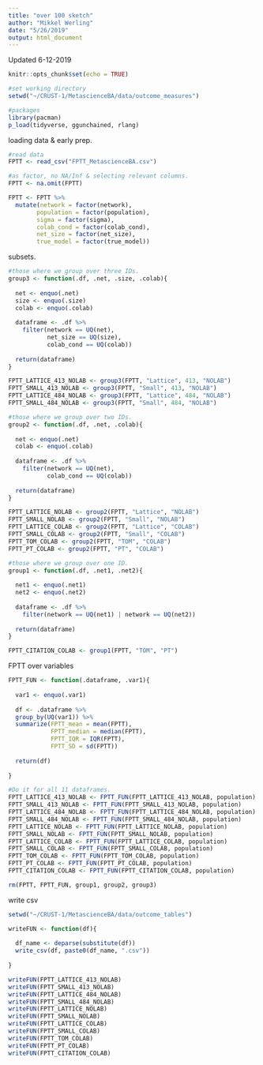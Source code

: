```yaml
---
title: "over 100 sketch"
author: "Mikkel Werling"
date: "5/26/2019"
output: html_document
---
```


Updated 6-12-2019

```r
knitr::opts_chunk$set(echo = TRUE)
```

```r
#set working directory
setwd("~/CRUST-1/MetascienceBA/data/outcome_measures")

#packages 
library(pacman)
p_load(tidyverse, ggunchained, rlang) 
```

loading data & early prep. 

```r

#read data 
FPTT <- read_csv("FPTT_MetascienceBA.csv")

#as factor, no NA/Inf & selecting relevant columns. 
FPTT <- na.omit(FPTT)

FPTT <- FPTT %>%
  mutate(network = factor(network),
        population = factor(population),
        sigma = factor(sigma),
        colab_cond = factor(colab_cond),
        net_size = factor(net_size),
        true_model = factor(true_model))


```

subsets. 

```r

#those where we group over three IDs. 
group3 <- function(.df, .net, .size, .colab){
  
  net <- enquo(.net)
  size <- enquo(.size)
  colab <- enquo(.colab)
  
  dataframe <- .df %>%
    filter(network == UQ(net),
           net_size == UQ(size),
           colab_cond == UQ(colab))
 
  return(dataframe) 
}

FPTT_LATTICE_413_NOLAB <- group3(FPTT, "Lattice", 413, "NOLAB")
FPTT_SMALL_413_NOLAB <- group3(FPTT, "Small", 413, "NOLAB")
FPTT_LATTICE_484_NOLAB <- group3(FPTT, "Lattice", 484, "NOLAB")
FPTT_SMALL_484_NOLAB <- group3(FPTT, "Small", 484, "NOLAB")

#those where we group over two IDs. 
group2 <- function(.df, .net, .colab){
  
  net <- enquo(.net)
  colab <- enquo(.colab)
  
  dataframe <- .df %>%
    filter(network == UQ(net),
           colab_cond == UQ(colab))
 
  return(dataframe) 
}

FPTT_LATTICE_NOLAB <- group2(FPTT, "Lattice", "NOLAB")
FPTT_SMALL_NOLAB <- group2(FPTT, "Small", "NOLAB")
FPTT_LATTICE_COLAB <- group2(FPTT, "Lattice", "COLAB")
FPTT_SMALL_COLAB <- group2(FPTT, "Small", "COLAB")
FPTT_TOM_COLAB <- group2(FPTT, "TOM", "COLAB")
FPTT_PT_COLAB <- group2(FPTT, "PT", "COLAB")

#those where we group over one ID.  
group1 <- function(.df, .net1, .net2){
  
  net1 <- enquo(.net1)
  net2 <- enquo(.net2)
  
  dataframe <- .df %>%
    filter(network == UQ(net1) | network == UQ(net2))
 
  return(dataframe) 
}

FPTT_CITATION_COLAB <- group1(FPTT, "TOM", "PT")

```

FPTT over variables

```r

FPTT_FUN <- function(.dataframe, .var1){
  
  var1 <- enquo(.var1)
  
  df <- .dataframe %>%
  group_by(UQ(var1)) %>%
  summarize(FPTT_mean = mean(FPTT),
            FPTT_median = median(FPTT),
            FPTT_IQR = IQR(FPTT),
            FPTT_SD = sd(FPTT))
  
  return(df)
  
}

#Do it for all 11 dataframes. 
FPTT_LATTICE_413_NOLAB <- FPTT_FUN(FPTT_LATTICE_413_NOLAB, population)
FPTT_SMALL_413_NOLAB <- FPTT_FUN(FPTT_SMALL_413_NOLAB, population)
FPTT_LATTICE_484_NOLAB <- FPTT_FUN(FPTT_LATTICE_484_NOLAB, population)
FPTT_SMALL_484_NOLAB <- FPTT_FUN(FPTT_SMALL_484_NOLAB, population)
FPTT_LATTICE_NOLAB <- FPTT_FUN(FPTT_LATTICE_NOLAB, population)
FPTT_SMALL_NOLAB <- FPTT_FUN(FPTT_SMALL_NOLAB, population)
FPTT_LATTICE_COLAB <- FPTT_FUN(FPTT_LATTICE_COLAB, population)
FPTT_SMALL_COLAB <- FPTT_FUN(FPTT_SMALL_COLAB, population)
FPTT_TOM_COLAB <- FPTT_FUN(FPTT_TOM_COLAB, population)
FPTT_PT_COLAB <- FPTT_FUN(FPTT_PT_COLAB, population)
FPTT_CITATION_COLAB <- FPTT_FUN(FPTT_CITATION_COLAB, population)

rm(FPTT, FPTT_FUN, group1, group2, group3)
```

write csv 

```r

setwd("~/CRUST-1/MetascienceBA/data/outcome_tables")

writeFUN <- function(df){
  
  df_name <- deparse(substitute(df))
  write_csv(df, paste0(df_name, ".csv"))
  
}

writeFUN(FPTT_LATTICE_413_NOLAB)
writeFUN(FPTT_SMALL_413_NOLAB)
writeFUN(FPTT_LATTICE_484_NOLAB)
writeFUN(FPTT_SMALL_484_NOLAB)
writeFUN(FPTT_LATTICE_NOLAB)
writeFUN(FPTT_SMALL_NOLAB)
writeFUN(FPTT_LATTICE_COLAB)
writeFUN(FPTT_SMALL_COLAB)
writeFUN(FPTT_TOM_COLAB)
writeFUN(FPTT_PT_COLAB)
writeFUN(FPTT_CITATION_COLAB)

```

